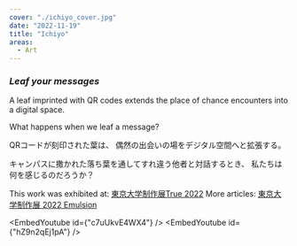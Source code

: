 ```yaml
---
cover: "./ichiyo_cover.jpg"
date: "2022-11-19"
title: "Ichiyo"
areas:
  - Art
---
```




***<p style="text-align: center;"><h3>Leaf your messages</h3></p>***


A leaf imprinted with QR codes extends the place of chance encounters into a digital space.

What happens when we leaf a message?


QRコードが刻印された葉は、
偶然の出会いの場をデジタル空間へと拡張する。

キャンパスに撒かれた落ち葉を通してすれ違う他者と対話するとき、
私たちは何を感じるのだろうか？


This work was exhibited at: [東京大学制作展True 2022](https://iiiexhibition.com)
More articles: [東京大学制作展 2022 Emulsion](https://www.iii.u-tokyo.ac.jp/research/221213iiiexhibition)

<EmbedYoutube id={"c7uUkvE4WX4"} />
<EmbedYoutube id={"hZ9n2qEj1pA"} />
